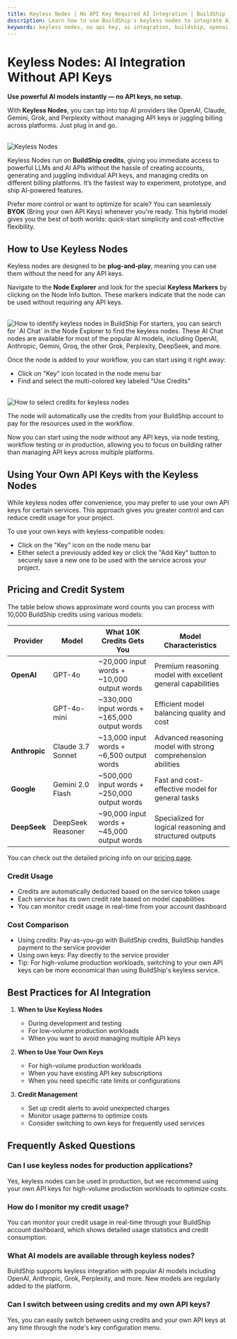 ```yaml
---
title: Keyless Nodes | No API Key Required AI Integration | BuildShip
description: Learn how to use BuildShip's keyless nodes to integrate AI models like OpenAI, Anthropic, and Grok without API keys. Complete guide to using AI services with credits or your own API keys.
keywords: keyless nodes, no api key, ai integration, buildship, openai, anthropic, grok, perplexity, ai chat, api credits
---
```


# Keyless Nodes: AI Integration Without API Keys


**Use powerful AI models instantly — no API keys, no setup.** 

With **Keyless Nodes**, you can tap into top AI providers like OpenAI, Claude, Gemini, Grok, and Perplexity without managing API keys or juggling billing across platforms. Just plug in and go.

<br />
<Image src={keylessOg} alt='Keyless Nodes' width={1200} />

Keyless Nodes run on **BuildShip credits**, giving you immediate access to powerful LLMs and AI APIs without the hassle of creating accounts, generating and juggling individual API keys, and managing credits on different billing platforms. It’s the fastest way to experiment, prototype, and ship AI-powered features.

Prefer more control or want to optimize for scale? You can seamlessly **BYOK** (Bring your own API Keys) whenever you're ready. This hybrid model gives you the best of both worlds: quick-start simplicity and cost-effective flexibility.

## How to Use Keyless Nodes

Keyless nodes are designed to be **plug-and-play**, meaning you can use them without the need for any API keys. 

Navigate to the **Node Explorer** and look for the special **Keyless Markers** by clicking on the Node Info button. These markers indicate that the node can be used without requiring any API keys.

<br />
<Image src={keylessMarker} alt='How to identify keyless nodes in BuildShip' width={1200} />

<Callout>
For starters, you can search for `AI Chat` in the Node Explorer to find the keyless nodes. These AI Chat nodes are available for most of the popular AI models, including OpenAI, Anthropic, Gemini, Groq, the other Grok, Perplexity, DeepSeek, and more.
</Callout>

Once the node is added to your workflow, you can start using it right away: 

- Click on "Key" icon located in the node menu bar
- Find and select the multi-colored key labeled "Use Credits"

<br />
<Image src={keylessChooseKey} alt='How to select credits for keyless nodes' width={1200} />

The node will automatically use the credits from your BuildShip account to pay for the resources used in the workflow.

Now you can start using the node without any API keys, via node testing, workflow testing or in production, allowing you to focus on building rather than managing API keys across multiple platforms.

## Using Your Own API Keys with the Keyless Nodes

While keyless nodes offer convenience, you may prefer to use your own API keys for certain services. This approach gives you greater control and can reduce credit usage for your project.

To use your own keys with keyless-compatible nodes:

- Click on the "Key" icon on the node menu bar
- Either select a previously added key or click the "Add Key" button to securely save a new one to be used with the service across your project.

## Pricing and Credit System

The table below shows approximate word counts you can process with 10,000 BuildShip credits using various models:

| Provider | Model | What 10K Credits Gets You | Model Characteristics |
|----------|-------|--------------------------|------------------------|
| **OpenAI** | GPT-4o | ~20,000 input words + ~10,000 output words | Premium reasoning model with excellent general capabilities |
| | GPT-4o-mini | ~330,000 input words + ~165,000 output words | Efficient model balancing quality and cost |
| **Anthropic** | Claude 3.7 Sonnet | ~13,000 input words + ~6,500 output words | Advanced reasoning model with strong comprehension abilities |
| **Google** | Gemini 2.0 Flash | ~500,000 input words + ~250,000 output words | Fast and cost-effective model for general tasks |
| **DeepSeek** | DeepSeek Reasoner | ~90,000 input words + ~45,000 output words | Specialized for logical reasoning and structured outputs |

You can check out the detailed pricing info on our [pricing page](https://buildship.com/pricing).

### Credit Usage
- Credits are automatically deducted based on the service token usage
- Each service has its own credit rate based on model capabilities
- You can monitor credit usage in real-time from your account dashboard

### Cost Comparison
- Using credits: Pay-as-you-go with BuildShip credits, BuildShip handles payment to the service provider
- Using own keys: Pay directly to the service provider
- Tip: For high-volume production workloads, switching to your own API keys can be more economical than using BuildShip's keyless service.

## Best Practices for AI Integration

1. **When to Use Keyless Nodes**
   - During development and testing
   - For low-volume production workloads
   - When you want to avoid managing multiple API keys

2. **When to Use Your Own Keys**
   - For high-volume production workloads
   - When you have existing API key subscriptions
   - When you need specific rate limits or configurations

3. **Credit Management**
   - Set up credit alerts to avoid unexpected charges
   - Monitor usage patterns to optimize costs
   - Consider switching to own keys for frequently used services

## Frequently Asked Questions

### Can I use keyless nodes for production applications?
Yes, keyless nodes can be used in production, but we recommend using your own API keys for high-volume production workloads to optimize costs.

### How do I monitor my credit usage?
You can monitor your credit usage in real-time through your BuildShip account dashboard, which shows detailed usage statistics and credit consumption.

### What AI models are available through keyless nodes?
BuildShip supports keyless integration with popular AI models including OpenAI, Anthropic, Grok, Perplexity, and more. New models are regularly added to the platform.

### Can I switch between using credits and my own API keys?
Yes, you can easily switch between using credits and your own API keys at any time through the node's key configuration menu.

